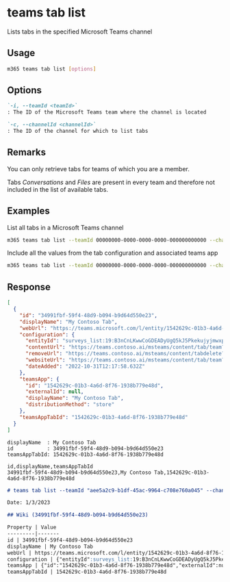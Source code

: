 
# teams tab list

Lists tabs in the specified Microsoft Teams channel

## Usage

```sh
m365 teams tab list [options]
```

## Options

```md definition-list
`-i, --teamId <teamId>`
: The ID of the Microsoft Teams team where the channel is located

`-c, --channelId <channelId>`
: The ID of the channel for which to list tabs
```

<Global />

## Remarks

You can only retrieve tabs for teams of which you are a member.

Tabs _Conversations_ and _Files_ are present in every team and therefore not included in the list of available tabs.

## Examples
  
List all tabs in a Microsoft Teams channel

```sh
m365 teams tab list --teamId 00000000-0000-0000-0000-000000000000 --channelId 19:00000000000000000000000000000000@thread.skype
```

Include all the values from the tab configuration and associated teams app

```sh
m365 teams tab list --teamId 00000000-0000-0000-0000-000000000000 --channelId 19:00000000000000000000000000000000@thread.skype --output json
```

## Response

<Tabs>
  <TabItem value="JSON">

  ``` json
  [
    {
      "id": "34991fbf-59f4-48d9-b094-b9d64d550e23",
      "displayName": "My Contoso Tab",
      "webUrl": "https://teams.microsoft.com/l/entity/1542629c-01b3-4a6d-8f76-1938b779e48d/_djb2_msteams_prefix_34991fbf-59f4-48d9-b094-b9d64d550e23?webUrl=https%3a%2f%2fteams.contoso.ai%2fmsteams%2fcontent%2ftab%2fteam%3ftheme%3d%7btheme%7d&label=My%20Contoso%20Tab&context=%7b%0d%0a++%22canvasUrl%22%3a+%22https%3a%2f%2fteams.contoso.ai%2fmsteams%2fcontent%2ftab%2fteam%3ftheme%3d%7btheme%7d%22%2c%0d%0a++%22channelId%22%3a+%2219%3aB3nCnLKwwCoGDEADyUgQ5kJ5Pkekujyjmwxp7uhQeAE1%40thread.tacv2%22%2c%0d%0a++%22subEntityId%22%3a+null%0d%0a%7d&groupId=aee5a2c9-b1df-45ac-9964-c708e760a045&tenantId=92e59666-257b-49c3-b1fa-1bae8107f6ba",
      "configuration": {
        "entityId": "surveys_list:19:B3nCnLKwwCoGDEADyUgQ5kJ5Pkekujyjmwxp7uhQeAE1@thread.tacv2:ps67c9jyf3a30j2j5eum72",
        "contentUrl": "https://teams.contoso.ai/msteams/content/tab/team?theme={theme}",
        "removeUrl": "https://teams.contoso.ai/msteams/content/tabdelete?theme={theme}",
        "websiteUrl": "https://teams.contoso.ai/msteams/content/tab/team?theme={theme}",
        "dateAdded": "2022-10-31T12:17:58.632Z"
      },
      "teamsApp": {
        "id": "1542629c-01b3-4a6d-8f76-1938b779e48d",
        "externalId": null,
        "displayName": "My Contoso Tab",
        "distributionMethod": "store"
      },
      "teamsAppTabId": "1542629c-01b3-4a6d-8f76-1938b779e48d"
    }
  ]
  ```

  </TabItem>
  <TabItem value="Text">

  ``` text
  displayName  : My Contoso Tab
  id           : 34991fbf-59f4-48d9-b094-b9d64d550e23
  teamsAppTabId: 1542629c-01b3-4a6d-8f76-1938b779e48d
  ```

  </TabItem>
  <TabItem value="CSV">

  ``` text
  id,displayName,teamsAppTabId
  34991fbf-59f4-48d9-b094-b9d64d550e23,My Contoso Tab,1542629c-01b3-4a6d-8f76-1938b779e48d
  ```

  </TabItem>
  <TabItem value="Markdown">

  ```md
  # teams tab list --teamId "aee5a2c9-b1df-45ac-9964-c708e760a045" --channelId "19:B3nCnLKwwCoGDEADyUgQ5kJ5Pkekujyjmwxp7uhQeAE1@thread.tacv2"

  Date: 1/3/2023

  ## Wiki (34991fbf-59f4-48d9-b094-b9d64d550e23)

  Property | Value
  ---------|-------
  id | 34991fbf-59f4-48d9-b094-b9d64d550e23
  displayName | My Contoso Tab
  webUrl | https://teams.microsoft.com/l/entity/1542629c-01b3-4a6d-8f76-1938b779e48d/_djb2_msteams_prefix_34991fbf-59f4-48d9-b094-b9d64d550e23?webUrl=https%3a%2f%2fteams.contoso.ai%2fmsteams%2fcontent%2ftab%2fteam%3ftheme%3d%7btheme%7d&label=My%20Contoso%20Tab&context=%7b%0d%0a++%22canvasUrl%22%3a+%22https%3a%2f%2fteams.contoso.ai%2fmsteams%2fcontent%2ftab%2fteam%3ftheme%3d%7btheme%7d%22%2c%0d%0a++%22channelId%22%3a+%2219%3aB3nCnLKwwCoGDEADyUgQ5kJ5Pkekujyjmwxp7uhQeAE1%40thread.tacv2%22%2c%0d%0a++%22subEntityId%22%3a+null%0d%0a%7d&groupId=aee5a2c9-b1df-45ac-9964-c708e760a045&tenantId=92e59666-257b-49c3-b1fa-1bae8107f6ba
  configuration | {"entityId":surveys_list:19:B3nCnLKwwCoGDEADyUgQ5kJ5Pkekujyjmwxp7uhQeAE1@thread.tacv2:ps67c9jyf3a30j2j5eum72,"contentUrl":https://teams.contoso.ai/msteams/content/tab/team?theme={theme},"removeUrl":https://teams.contoso.ai/msteams/content/tabdelete?theme={theme},"websiteUrl":https://teams.contoso.ai/msteams/content/tab/team?theme={theme},"dateAdded":2022-10-31T12:17:58.632Z}
  teamsApp | {"id":"1542629c-01b3-4a6d-8f76-1938b779e48d","externalId":null,"displayName":"My Contoso Tab","distributionMethod":"store"}
  teamsAppTabId | 1542629c-01b3-4a6d-8f76-1938b779e48d
  ```

  </TabItem>
</Tabs>

